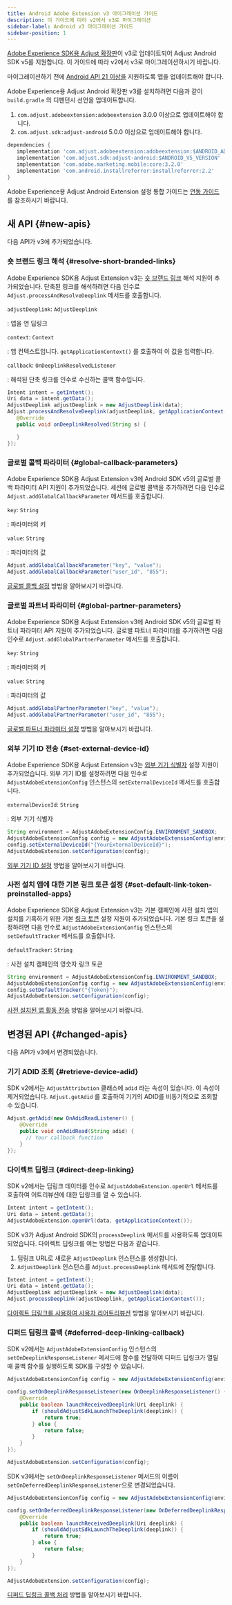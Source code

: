 ```yaml
---
title: Android Adobe Extension v3 마이그레이션 가이드
description: 이 가이드에 따라 v2에서 v3로 마이그레이션
sidebar-label: Android v3 마이그레이션 가이드
sidebar-position: 1
---
```


[Adobe Experience SDK용 Adjust 확장판](https://github.com/adjust/android_adobe_extension)이 v3로 업데이트되어 Adjust Android SDK v5를 지원합니다. 이 가이드에 따라 v2에서 v3로 마이그레이션하시기 바랍니다.

<Callout type="important">

마이그레이션하기 전에 [Android API 21 이상을](https://developer.android.com/tools/releases/platforms#5.0) 지원하도록 앱을 업데이트해야 합니다.

</Callout>

Adobe Experience용 Adjust Android 확장판 v3를 설치하려면 다음과 같이 `build.gradle` 의 디펜던시 선언을 업데이트합니다.

1. `com.adjust.adobeextension:adobeextension` 3\.0\.0 이상으로 업데이트해야 합니다.
2. `com.adjust.sdk:adjust-android` 5\.0\.0 이상으로 업데이트해야 합니다.

```groovy
dependencies {
   implementation 'com.adjust.adobeextension:adobeextension:$ANDROID_ADOBE_EXTENSION_V3_VERSION'
   implementation 'com.adjust.sdk:adjust-android:$ANDROID_V5_VERSION'
   implementation 'com.adobe.marketing.mobile:core:3.2.0'
   implementation 'com.android.installreferrer:installreferrer:2.2'
}
```

Adobe Experience용 Adjust Android Extension 설정 통합 가이드는 [연동 가이드](/ko/sdk/adobe-extension/android/integration)를 참조하시기 바랍니다.

## 새 API {#new-apis}

<MinorVersion added="v3" size="large" />

다음 API가 v3에 추가되었습니다.

### 숏 브랜드 링크 해석 {#resolve-short-branded-links}

Adobe Experience SDK용 Adjust Extension v3는 [숏 브랜드 링크](https://help.adjust.com/ko/article/short-branded-links) 해석 지원이 추가되었습니다. 단축된 링크를 해석하려면 다음 인수로 `Adjust.processAndResolveDeeplink` 메서드를 호출합니다.

<DefList>

`adjustDeeplink`: `AdjustDeeplink`

: 앱을 연 딥링크

`context`: `Context`

: 앱 컨텍스트입니다. `getApplicationContext()` 를 호출하여 이 값을 입력합니다.

`callback`: `OnDeeplinkResolvedListener`

: 해석된 단축 링크를 인수로 수신하는 콜백 함수입니다.

</DefList>

```java
Intent intent = getIntent();
Uri data = intent.getData();
AdjustDeeplink adjustDeeplink = new AdjustDeeplink(data);
Adjust.processAndResolveDeeplink(adjustDeeplink, getApplicationContext(), new OnDeeplinkResolvedListener() {
   @Override
   public void onDeeplinkResolved(String s) {

   }
});
```

### 글로벌 콜백 파라미터 {#global-callback-parameters}

Adobe Experience SDK용 Adjust Extension v3에 Android SDK v5의 글로벌 콜백 파라미터 API 지원이 추가되었습니다. 세션에 글로벌 콜백을 추가하려면 다음 인수로 `Adjust.addGlobalCallbackParameter` 메서드를 호출합니다.

<DefList>

`key`: `String`

: 파라미터의 키

`value`: `String`

: 파라미터의 값

</DefList>

```java
Adjust.addGlobalCallbackParameter("key", "value");
Adjust.addGlobalCallbackParameter("user_id", "855");
```

[글로벌 콜백 설정](/ko/sdk/adobe-extension/android/global-parameters#global-callback-parameters) 방법을 알아보시기 바랍니다.

### 글로벌 파트너 파라미터 {#global-partner-parameters}

Adobe Experience SDK용 Adjust Extension v3에 Android SDK v5의 글로벌 파트너 파라미터 API 지원이 추가되었습니다. 글로벌 파트너 파라미터를 추가하려면 다음 인수로 `Adjust.addGlobalPartnerParameter` 메서드를 호출합니다.

<DefList>

`key`: `String`

: 파라미터의 키

`value`: `String`

: 파라미터의 값

</DefList>

```java
Adjust.addGlobalPartnerParameter("key", "value");
Adjust.addGlobalPartnerParameter("user_id", "855");
```

[글로벌 파트너 파라미터 설정](/ko/sdk/adobe-extension/android/global-parameters#global-partner-parameters) 방법을 알아보시기 바랍니다.

### 외부 기기 ID 전송 {#set-external-device-id}

Adobe Experience SDK용 Adjust Extension v3는 [외부 기기 식별자](https://help.adjust.com/ko/article/external-device-identifiers) 설정 지원이 추가되었습니다. 외부 기기 ID를 설정하려면 다음 인수로 `AdjustAdobeExtensionConfig` 인스턴스의 `setExternalDeviceId` 메서드를 호출합니다.

<DefList>

`externalDeviceId`: `String`

: 외부 기기 식별자

</DefList>

```java
String environment = AdjustAdobeExtensionConfig.ENVIRONMENT_SANDBOX;
AdjustAdobeExtensionConfig config = new AdjustAdobeExtensionConfig(environment);
config.setExternalDeviceId("{YourExternalDeviceId}");
AdjustAdobeExtension.setConfiguration(config);
```

[외부 기기 ID 설정](/ko/sdk/adobe-extension/android/external-device-id) 방법을 알아보시기 바랍니다.

### 사전 설치 앱에 대한 기본 링크 토큰 설정 {#set-default-link-token-preinstalled-apps}

Adobe Experience SDK용 Adjust Extension v3는 기본 캠페인에 사전 설치 앱의 설치를 기혹하기 위한 기본 [링크 토큰](https://help.adjust.com/ko/article/links) 설정 지원이 추가되었습니다. 기본 링크 토큰을 설정하려면 다음 인수로 `AdjustAdobeExtensionConfig` 인스턴스의 `setDefaultTracker` 메서드를 호출합니다.

<DefList>

`defaultTracker`: `String`

: 사전 설치 캠페인의 영숫자 링크 토큰

</DefList>

```java
String environment = AdjustAdobeExtensionConfig.ENVIRONMENT_SANDBOX;
AdjustAdobeExtensionConfig config = new AdjustAdobeExtensionConfig(environment);
config.setDefaultTracker("{Token}");
AdjustAdobeExtension.setConfiguration(config);
```

[사전 설치된 앱 활동 전송](/ko/sdk/adobe-extension/android/preinstalled) 방법을 알아보시기 바랍니다.

## 변경된 API {#changed-apis}

<MinorVersion changed="v3" size="large" />

다음 API가 v3에서 변경되었습니다.

### 기기 ADID 조회 {#retrieve-device-adid}

SDK v2에서는 `AdjustAttribution` 클래스에 `adid` 라는 속성이 있습니다. 이 속성이 제거되었습니다. `Adjust.getAdid` 를 호출하여 기기의 ADID를 비동기적으로 조회할 수 있습니다.

```java
Adjust.getAdid(new OnAdidReadListener() {
    @Override
    public void onAdidRead(String adid) {
      // Your callback function
    }
});
```

### 다이렉트 딥링크 {#direct-deep-linking}

SDK v2에서는 딥링크 데이터를 인수로 `AdjustAdobeExtension.openUrl` 메서드를 호출하여 어트리뷰션에 대한 딥링크를 열 수 있습니다.

```java
Intent intent = getIntent();
Uri data = intent.getData();
AdjustAdobeExtension.openUrl(data, getApplicationContext());
```

SDK v3가 Adjust Android SDK의 `processDeeplink` 메서드를 사용하도록 업데이트되었습니다. 다이렉트 딥링크를 여는 방법은 다음과 같습니다.

1. 딥링크 URL로 새로운 `AdjustDeeplink` 인스턴스를 생성합니다.
2. `AdjustDeeplink` 인스턴스를 `Adjust.processDeeplink` 메서드에 전달합니다.

```java
Intent intent = getIntent();
Uri data = intent.getData();
AdjustDeeplink adjustDeeplink = new AdjustDeeplink(data);
Adjust.processDeeplink(adjustDeeplink, getApplicationContext());
```

[다이렉트 딥링크를 사용하여 사용자 리어트리뷰션](/ko/sdk/adobe-extension/android/deep-linking#reattribute-users-with-direct-deep-links) 방법을 알아보시기 바랍니다.

### 디퍼드 딥링크 콜백 {#deferred-deep-linking-callback}

SDK v2에서는 `AdjustAdobeExtensionConfig` 인스턴스의 `setOnDeeplinkResponseListener` 메서드에 함수를 전달하여 디퍼드 딥링크가 열릴 때 콜백 함수를 실행하도록 SDK를 구성할 수 있습니다.

```java
AdjustAdobeExtensionConfig config = new AdjustAdobeExtensionConfig(environment);

config.setOnDeeplinkResponseListener(new OnDeeplinkResponseListener() {
    @Override
    public boolean launchReceivedDeeplink(Uri deeplink) {
        if (shouldAdjustSdkLaunchTheDeeplink(deeplink)) {
            return true;
        } else {
            return false;
        }
    }
});

AdjustAdobeExtension.setConfiguration(config);
```

SDK v3에서는 `setOnDeeplinkResponseListener` 메서드의 이름이 `setOnDeferredDeeplinkResponseListener`으로 변경되었습니다.

```java
AdjustAdobeExtensionConfig config = new AdjustAdobeExtensionConfig(environment);

config.setOnDeferredDeeplinkResponseListener(new OnDeferredDeeplinkResponseListener() {
    @Override
    public boolean launchReceivedDeeplink(Uri deeplink) {
        if (shouldAdjustSdkLaunchTheDeeplink(deeplink)) {
            return true;
        } else {
            return false;
        }
    }
});

AdjustAdobeExtension.setConfiguration(config);
```

[디퍼드 딥링크 콜백 처리](/ko/sdk/adobe-extension/android/deep-linking#deferred-deep-link-callbacks) 방법을 알아보시기 바랍니다.
